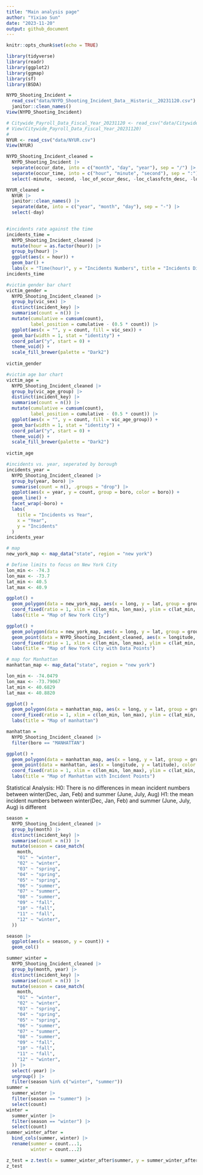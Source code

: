 ```yaml
---
title: "Main analysis page"
author: "Yixiao Sun"
date: "2023-11-20"
output: github_document
---
```


```r
knitr::opts_chunk$set(echo = TRUE)
```

```r
library(tidyverse)
library(readr)
library(ggplot2)
library(ggmap)
library(sf)
library(BSDA)
```

```r
NYPD_Shooting_Incident = 
  read_csv("data/NYPD_Shooting_Incident_Data__Historic__20231120.csv") |>
  janitor::clean_names()
View(NYPD_Shooting_Incident)

# Citywide_Payroll_Data_Fiscal_Year_20231120 <- read_csv("data/Citywide_Payroll_Data__Fiscal_Year__20231120.csv")
# View(Citywide_Payroll_Data_Fiscal_Year_20231120)
# 
NYUR <- read_csv("data/NYUR.csv")
View(NYUR)

```

```r
NYPD_Shooting_Incident_cleaned = 
  NYPD_Shooting_Incident |>
  separate(occur_date, into = c("month", "day", "year"), sep = "/") |>
  separate(occur_time, into = c("hour", "minute", "second"), sep = ":") |>
  select(-minute, -second, -loc_of_occur_desc, -loc_classfctn_desc, -location_desc)

NYUR_cleaned = 
  NYUR |>
  janitor::clean_names() |>
  separate(date, into = c("year", "month", "day"), sep = "-") |>
  select(-day)
  
```


```r
#incidents rate against the time
incidents_time = 
  NYPD_Shooting_Incident_cleaned |>
  mutate(hour = as.factor(hour)) |>
  group_by(hour) |>
  ggplot(aes(x = hour)) +
  geom_bar() +
  labs(x = "Time(hour)", y = "Incidents Numbers", title = "Incidents Distribution of Time Periods")
incidents_time
```

```r
#victim gender bar chart
victim_gender = 
  NYPD_Shooting_Incident_cleaned |>
  group_by(vic_sex) |>
  distinct(incident_key) |>
  summarise(count = n()) |>
  mutate(cumulative = cumsum(count),
         label_position = cumulative - (0.5 * count)) |>
  ggplot(aes(x = "", y = count, fill = vic_sex)) +
  geom_bar(width = 1, stat = "identity") +
  coord_polar("y", start = 0) +
  theme_void() +
  scale_fill_brewer(palette = "Dark2")
  
victim_gender 
```
```r
#victim age bar chart
victim_age = 
  NYPD_Shooting_Incident_cleaned |>
  group_by(vic_age_group) |>
  distinct(incident_key) |>
  summarise(count = n()) |>
  mutate(cumulative = cumsum(count),
         label_position = cumulative - (0.5 * count)) |>
  ggplot(aes(x = "", y = count, fill = vic_age_group)) +
  geom_bar(width = 1, stat = "identity") +
  coord_polar("y", start = 0) +
  theme_void() +
  scale_fill_brewer(palette = "Dark2")
  
victim_age
```

```r
#incidents vs. year, seperated by borough
incidents_year = 
  NYPD_Shooting_Incident_cleaned |>
  group_by(year, boro) |>
  summarise(count = n(), .groups = "drop") |>
  ggplot(aes(x = year, y = count, group = boro, color = boro)) +
  geom_line() +
  facet_wrap(~boro) +
  labs(
    title = "Incidents vs Year",
    x = "Year",
    y = "Incidents"
  )
incidents_year
```

```r
# map
new_york_map <- map_data("state", region = "new york")

# Define limits to focus on New York City
lon_min <- -74.3
lon_max <- -73.7
lat_min <- 40.5
lat_max <- 40.9

ggplot() +
  geom_polygon(data = new_york_map, aes(x = long, y = lat, group = group), fill = "lightgray", color = "white") +
  coord_fixed(ratio = 1, xlim = c(lon_min, lon_max), ylim = c(lat_min, lat_max)) +
  labs(title = "Map of New York City")

ggplot() +
  geom_polygon(data = new_york_map, aes(x = long, y = lat, group = group), fill = "lightgray", color = "white") +
  geom_point(data = NYPD_Shooting_Incident_cleaned, aes(x = longitude, y = latitude), color = "yellow") +
  coord_fixed(ratio = 1, xlim = c(lon_min, lon_max), ylim = c(lat_min, lat_max)) +
  labs(title = "Map of New York City with Data Points")

```
```r
# map for Manhattan
manhattan_map <- map_data("state", region = "new york")

lon_min <- -74.0479
lon_max <- -73.79067
lat_min <- 40.6829
lat_max <- 40.8820

ggplot() +
  geom_polygon(data = manhattan_map, aes(x = long, y = lat, group = group), fill = "lightgray", color = "white") +
  coord_fixed(ratio = 1, xlim = c(lon_min, lon_max), ylim = c(lat_min, lat_max)) +
  labs(title = "Map of manhattan")

manhattan = 
  NYPD_Shooting_Incident_cleaned |>
  filter(boro == "MANHATTAN")

ggplot() +
  geom_polygon(data = manhattan_map, aes(x = long, y = lat, group = group), fill = "lightgray", color = "white") +
  geom_point(data = manhattan, aes(x = longitude, y = latitude), color = "yellow") +
  coord_fixed(ratio = 1, xlim = c(lon_min, lon_max), ylim = c(lat_min, lat_max)) +
  labs(title = "Map of Manhattan with Incident Points")
```

Statistical Analysis:
H0: There is no differences in mean incident numbers between winter(Dec, Jan, Feb) and summer (June, July, Aug)
H1: the mean incident numbers between winter(Dec, Jan, Feb) and summer (June, July, Aug) is different

```r
season = 
  NYPD_Shooting_Incident_cleaned |>
  group_by(month) |>
  distinct(incident_key) |>
  summarise(count = n()) |>
  mutate(season = case_match(
    month,
    "01" ~ "winter",
    "02" ~ "winter",
    "03" ~ "spring",
    "04" ~ "spring",
    "05" ~ "spring",
    "06" ~ "summer",
    "07" ~ "summer",
    "08" ~ "summer",
    "09" ~ "fall",
    "10" ~ "fall",
    "11" ~ "fall",
    "12" ~ "winter",
  )) 

season |>
  ggplot(aes(x = season, y = count)) +
  geom_col()
```

```r
summer_winter = 
  NYPD_Shooting_Incident_cleaned |>
  group_by(month, year) |>
  distinct(incident_key) |>
  summarise(count = n()) |>
  mutate(season = case_match(
    month,
    "01" ~ "winter",
    "02" ~ "winter",
    "03" ~ "spring",
    "04" ~ "spring",
    "05" ~ "spring",
    "06" ~ "summer",
    "07" ~ "summer",
    "08" ~ "summer",
    "09" ~ "fall",
    "10" ~ "fall",
    "11" ~ "fall",
    "12" ~ "winter",
  )) |>
  select(-year) |>
  ungroup() |>
  filter(season %in% c("winter", "summer"))
summer = 
  summer_winter |>
  filter(season == "summer") |>
  select(count)
winter = 
  summer_winter |>
  filter(season == "winter") |>
  select(count)
summer_winter_after = 
  bind_cols(summer, winter) |>
  rename(summer = count...1,
         winter = count...2)

z_test = z.test(x = summer_winter_after$summer, y = summer_winter_after$winter, sigma.x = sd(summer_winter_after$summer), sigma.y = sd(summer_winter_after$winter))
z_test
```




